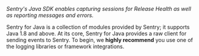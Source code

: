 <Note>

_Sentry's Java SDK enables capturing sessions for Release Health as well as reporting messages and errors._

Sentry for Java is a collection of modules provided by Sentry; it supports Java 1.8 and above. At its core, Sentry for Java provides a raw client for sending events to Sentry. To begin, we **highly recommend** you use one of the logging libraries or framework integrations.

</Note>

<!-- TODO: add version and value information, similar to what we have for Go:

Our Go SDK supports all recent versions of the language, and integrates well with a variety of popular frameworks and packages in the Go ecosystem. It gives developers helpful hints for where and why an error or panic might have occurred. -->
